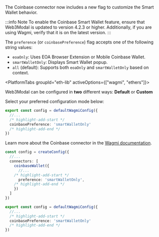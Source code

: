 

The Coinbase connector now includes a new flag to customize the Smart Wallet behavior.

:::info Note
To enable the Coinbase Smart Wallet feature, ensure that Web3Modal is updated to version 4.2.3 or higher. Additionally, if you are using Wagmi, verify that it is on the latest version.
:::

The `preference` (or `coinbasePreference`) flag accepts one of the following string values:

- `eoaOnly`: Uses EOA Browser Extension or Mobile Coinbase Wallet.
- `smartWalletOnly`: Displays Smart Wallet popup.
- `all` (default): Supports both `eoaOnly` and `smartWalletOnly` based on context.

<PlatformTabs groupId="eth-lib" activeOptions={["wagmi", "ethers"]}>
<PlatformTabItem value="wagmi">

Web3Modal can be configured in **two** different ways: **Default** or **Custom**

Select your preferred configuration mode below:

<Tabs>
<TabItem value="default" label="Default">

```ts
export const config = defaultWagmiConfig({
  //...
  /* highlight-add-start */
  coinbasePreference: 'smartWalletOnly'
  /* highlight-add-end */
})
```

</TabItem>
<TabItem value="custom" label="Custom">

Learn more about the Coinbase connector in the [Wagmi documentation](https://wagmi.sh/react/api/connectors/coinbaseWallet#preference).

```ts
const config = createConfig({
  //...
  connectors: [
    coinbaseWallet({
      //...
    /* highlight-add-start */
      preference: 'smartWalletOnly',
    /* highlight-add-end */
    })
  ]
})
```

</TabItem>
</Tabs>

</PlatformTabItem>
<PlatformTabItem value="ethers">

```ts
export const config = defaultWagmiConfig({
  //...
  /* highlight-add-start */
  coinbasePreference: 'smartWalletOnly'
  /* highlight-add-end */
})
```

</PlatformTabItem>
</PlatformTabs>
